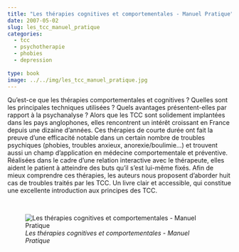 ```yaml
---
title: "Les thérapies cognitives et comportementales - Manuel Pratique"
date: 2007-05-02
slug: les_tcc_manuel_pratique
categories:
  - tcc
  - psychotherapie
  - phobies
  - depression
  
type: book
image: ../../img/les_tcc_manuel_pratique.jpg
---
```


Qu’est-ce que les thérapies comportementales et cognitives ?
Quelles sont les principales techniques utilisées ?
Quels avantages présentent-elles par rapport à la psychanalyse ?
Alors que les TCC sont solidement implantées dans les pays anglophones, elles rencontrent un intérêt croissant en France depuis une dizaine d’années.
Ces thérapies de courte durée ont fait la preuve d’une efficacité notable dans un certain nombre de troubles psychiques (phobies, troubles anxieux, anorexie/boulimie…) et trouvent aussi un champ d’application en médecine comportementale et préventive.
Réalisées dans le cadre d’une relation interactive avec le thérapeute, elles aident le patient à atteindre des buts qu’il s’est lui-même fixés.
Afin de mieux comprendre ces thérapies, les auteurs nous proposent d’aborder huit cas de troubles traités par les TCC.
Un livre clair et accessible, qui constitue une excellente introduction aux principes des TCC.

<br>

![_Les thérapies cognitives et comportementales - Manuel Pratique_](../../img/les_tcc_manuel_pratique.jpg)
